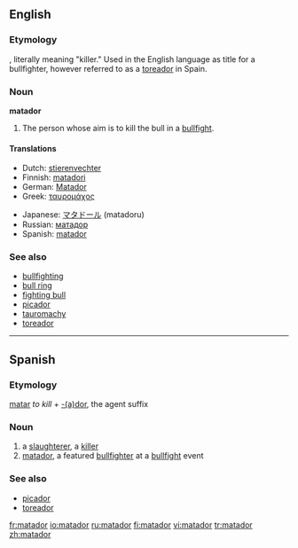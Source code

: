 ==English==
===Etymology===
{{S.}}, literally meaning "killer." Used in the English language as title for a bullfighter, however referred to as a [[toreador]] in Spain.

===Noun===
'''matador'''

#The person whose aim is to kill the bull in a [[bullfight]].

====Translations====
{{trans-top|bullfighter}}
*Dutch: [[stierenvechter]]
*Finnish: [[matadori]]
*German: [[Matador]]
*Greek: [[ταυρομάχος]]
{{trans-mid}}
*Japanese: [[マタドール]] (matadoru)
*Russian: [[матадор]]
*Spanish: [[#Spanish|matador]]
{{trans-bottom}}

===See also===
*[[bullfighting]]
*[[bull ring]]
*[[fighting bull]]
*[[picador]]
*[[tauromachy]]
*[[toreador]]

----

== Spanish ==
===Etymology===
[[matar]] ''to kill'' + [[-dor|-(a)dor]], the agent suffix

=== Noun ===
{{es-noun-m|pl=matadores}}

# a [[slaughterer]], a [[killer]]
# [[#English|matador]], a featured [[bullfighter]] at a [[bullfight]] event

===See also===
*[[picador]]
*[[toreador]]

[[fr:matador]]
[[io:matador]]
[[ru:matador]]
[[fi:matador]]
[[vi:matador]]
[[tr:matador]]
[[zh:matador]]